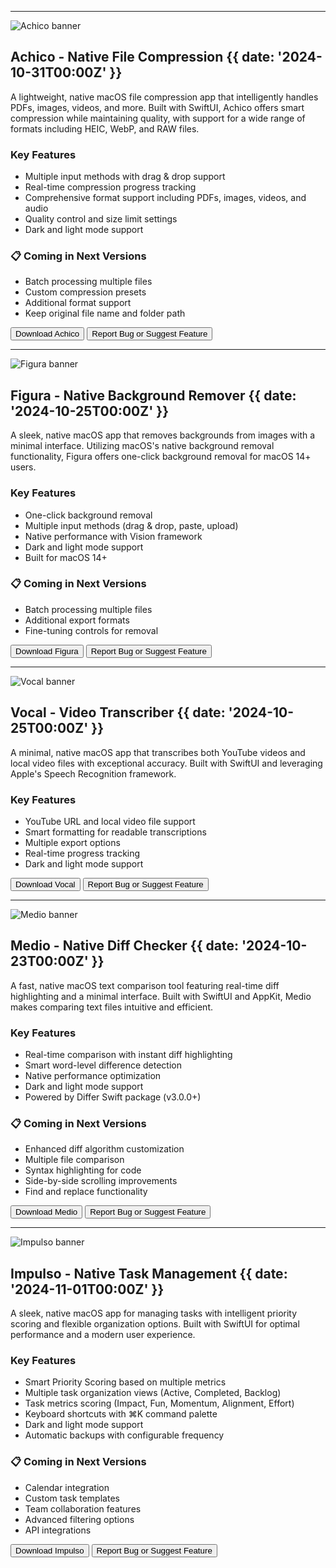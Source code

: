 
---

![Achico banner](@/images/achico-banner.jpg)

## Achico - Native File Compression {{ date: '2024-10-31T00:00Z' }}

A lightweight, native macOS file compression app that intelligently handles PDFs, images, videos, and more. Built with SwiftUI, Achico offers smart compression while maintaining quality, with support for a wide range of formats including HEIC, WebP, and RAW files.

### <SparkleIcon /> Key Features

- Multiple input methods with drag & drop support
- Real-time compression progress tracking
- Comprehensive format support including PDFs, images, videos, and audio
- Quality control and size limit settings
- Dark and light mode support

### 📋 Coming in Next Versions

- Batch processing multiple files
- Custom compression presets
- Additional format support
- Keep original file name and folder path

<div className="mt-6 flex gap-2">
  <Button
    href="https://github.com/nuance-dev/achico/releases/latest"
    target="_blank"
    rel="noopener noreferrer"
  >
    Download Achico
  </Button>
  <Button
    href="https://github.com/nuance-dev/achico/issues"
    className="inline-flex items-center justify-center gap-2 rounded-lg border border-zinc-900/10 px-3 py-2 text-sm font-semibold text-zinc-900 hover:bg-zinc-900/2.5 dark:border-white/10 dark:text-white dark:hover:bg-white/5"
    target="_blank"
    rel="noopener noreferrer"
  >
    Report Bug or Suggest Feature
  </Button>
</div>

---

![Figura banner](@/images/figura-banner.jpg)

## Figura - Native Background Remover {{ date: '2024-10-25T00:00Z' }}

A sleek, native macOS app that removes backgrounds from images with a minimal interface. Utilizing macOS's native background removal functionality, Figura offers one-click background removal for macOS 14+ users.

### <SparkleIcon /> Key Features

- One-click background removal
- Multiple input methods (drag & drop, paste, upload)
- Native performance with Vision framework
- Dark and light mode support
- Built for macOS 14+

### 📋 Coming in Next Versions

- Batch processing multiple files
- Additional export formats
- Fine-tuning controls for removal

<div className="mt-6 flex gap-2">
  <Button
    href="https://github.com/nuance-dev/figura/releases/latest"
    target="_blank"
    rel="noopener noreferrer"
  >
    Download Figura
  </Button>
  <Button
    href="https://github.com/nuance-dev/figura/issues"
    target="_blank"
    rel="noopener noreferrer"
  >
    Report Bug or Suggest Feature
  </Button>
</div>

---

![Vocal banner](@/images/vocal-banner.jpg)

## Vocal - Video Transcriber {{ date: '2024-10-25T00:00Z' }}

A minimal, native macOS app that transcribes both YouTube videos and local video files with exceptional accuracy. Built with SwiftUI and leveraging Apple's Speech Recognition framework.

### <SparkleIcon /> Key Features

- YouTube URL and local video file support
- Smart formatting for readable transcriptions
- Multiple export options
- Real-time progress tracking
- Dark and light mode support

<div className="mt-6 flex gap-2">
  <Button
    href="https://github.com/nuance-dev/vocal/releases/latest"
    target="_blank"
    rel="noopener noreferrer"
  >
    Download Vocal
  </Button>
  <Button
    href="https://github.com/nuance-dev/vocal/issues"
    className="inline-flex items-center justify-center gap-2 rounded-lg border border-zinc-900/10 px-3 py-2 text-sm font-semibold text-zinc-900 hover:bg-zinc-900/2.5 dark:border-white/10 dark:text-white dark:hover:bg-white/5"
    target="_blank"
    rel="noopener noreferrer"
  >
    Report Bug or Suggest Feature
  </Button>
</div>

---

![Medio banner](@/images/medio-banner.jpg)

## Medio - Native Diff Checker {{ date: '2024-10-23T00:00Z' }}

A fast, native macOS text comparison tool featuring real-time diff highlighting and a minimal interface. Built with SwiftUI and AppKit, Medio makes comparing text files intuitive and efficient.

### <SparkleIcon /> Key Features

- Real-time comparison with instant diff highlighting
- Smart word-level difference detection
- Native performance optimization
- Dark and light mode support
- Powered by Differ Swift package (v3.0.0+)

### 📋 Coming in Next Versions

- Enhanced diff algorithm customization
- Multiple file comparison
- Syntax highlighting for code
- Side-by-side scrolling improvements
- Find and replace functionality

<div className="mt-6 flex gap-2">
  <Button
    href="https://github.com/nuance-dev/medio/releases/latest"
    target="_blank"
    rel="noopener noreferrer"
  >
    Download Medio
  </Button>
  <Button
    href="https://github.com/nuance-dev/medio/issues"
    target="_blank"
    rel="noopener noreferrer"
  >
    Report Bug or Suggest Feature
  </Button>
</div>

---

![Impulso banner](@/images/impulso-banner.jpg)

## Impulso - Native Task Management {{ date: '2024-11-01T00:00Z' }}

A sleek, native macOS app for managing tasks with intelligent priority scoring and flexible organization options. Built with SwiftUI for optimal performance and a modern user experience.

### <SparkleIcon /> Key Features

- Smart Priority Scoring based on multiple metrics
- Multiple task organization views (Active, Completed, Backlog)
- Task metrics scoring (Impact, Fun, Momentum, Alignment, Effort)
- Keyboard shortcuts with ⌘K command palette
- Dark and light mode support
- Automatic backups with configurable frequency

### 📋 Coming in Next Versions

- Calendar integration
- Custom task templates
- Team collaboration features
- Advanced filtering options
- API integrations

<div className="mt-6 flex gap-2">
  <Button
    href="https://github.com/nuance-dev/impulso/releases/latest"
    target="_blank"
    rel="noopener noreferrer"
  >
    Download Impulso
  </Button>
  <Button
    href="https://github.com/nuance-dev/impulso/issues"
    target="_blank"
    rel="noopener noreferrer"
  >
    Report Bug or Suggest Feature
  </Button>
</div>

